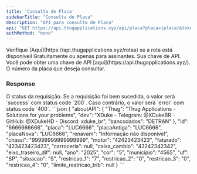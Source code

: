 ---
title: 'Consulta de Placa'
sidebarTitle: "Consulta de Placa"
description: "API para consulta de Placa"
api: "GET https://api.thugapplications.xyz/api/placa?placa={placa}&token={token}"
authMethod: "none"
---
<Warning>
  Verifique [Aqui](https://api.thugapplications.xyz/rotas) se a rota está disponíveil Gratuitamente ou apenas para assinantes.
</Warning>

<ParamField query="token" type="string" placeholder="Sua chave de API">
  Sua chave de API. Você pode obter uma chave de API [aqui](https://api.thugapplications.xyz/).
</ParamField>

<ParamField query="placa" type="string" placeholder="Número da Placa" required>
    O número da placa que deseja consultar.
</ParamField>


### Response

<ResponseField name="status" type="string">
  O status da requisição. Se a requisição foi bem sucedida, o valor será `success` com status code `200`. Caso contrário, o valor será `error` com status code `400`.
</ResponseField>


<ResponseExample>
  ```json
  {
	"aboutAPI": {
		"Thug": "Thug Applications - Solutions for your problems",
		"dev": "XDuke - Telegram: @XDukeBR - GitHub: @XDukeHD - Discord: xduke_br",
		"bancodados": "DETRAN"
	},
	"id": "6666666666",
	"placa": "LUC6666",
	"placaAntiga": "LUC6666",
	"placaNova": "LUC6666",
	"renavam": "Informação não disponível",
	"chassi": "99999999999999999",
	"motor": "42423423423",
	"faturado": "423423423423",
	"carroceria": null,
	"caixa_cambio": "43242342342",
	"eixo_traseiro_dif": null,
	"ano": "2025",
	"cor": "5",
	"municipio": "4565",
	"uf": "SP",
	"situacao": "S",
	"restricao_1": "7",
	"restricao_2": "0",
	"restricao_3": "0",
	"restricao_4": "0",
	"limite_restricao_trib": null
}
  ```
</ResponseExample>